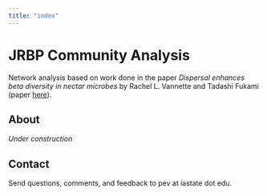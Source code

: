 ```yaml
---
title: "index"
---
```


# JRBP Community Analysis

Network analysis based on work done in the paper *Dispersal enhances beta diversity in nectar microbes* by Rachel L. Vannette and Tadashi Fukami (paper [here][vannette_paper]).   

## About

*Under construction*

## Contact

Send questions, comments, and feedback to pev at iastate dot edu.

[vannette_paper]: https://doi.org/10.1111/ele.12787
